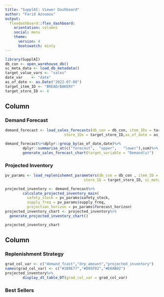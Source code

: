 ```yaml
---
title: "SupplAI: Viewer Dashboard"
author: "Farid Azouaou"
output: 
  flexdashboard::flex_dashboard:
    orientation: columns
    social: menu
    theme: 
      version: 4
      bootswatch: minty
---
```



```r
library(SupplAI)
db_con <- open_warehouse_db()
sc_meta_data <- load_db_metadata()
target_value_vars <- "sales"
date_var    <- "date"
as_of_date <- as.Date("2022-07-08")
target_item_ID <- "BREAD/BAKERY"
target_store_ID <- 4

```

Column {data-width=600}
-----------------------------------------------------------------------

### Demand Forecast

```r
demand_forecast <- load_sales_forecasts(db_con = db_con, item_IDs = target_item_ID, 
                           store_IDs = target_store_ID,as_of_date = as_of_date,sc_meta_data = sc_meta_data, date_freq = NULL, fcast_horizon =  20)

demand_forecast%>%dplyr::group_by(as_of_date,date)%>%
        dplyr::summarise_at(c("forecast",  "upper",   "lower"),sum)%>%
        generate_sales_forecast_chart(target_variable = "Demand(u)")
```

### Projected Inventory

```r
pv_params <- load_replenishemnt_parameters(db_con = db_con , item_ID = target_item_ID,
                                    store_ID = target_store_ID, sc_meta_data = sc_meta_data)

projected_inventory <- demand_forecast%>%
        calculate_projected_inventory_main(
          safety_stock = pv_params$safety_stock, 
          supply_freq = pv_params$supply_freq,
          projection_horizon = pv_params$forecast_horizon)
projected_inventory_chart <- projected_inventory%>%
  generate_projected_inventory_chart()

projected_inventory_chart

```

Column {.tabset data-width=400}
-----------------------------------------------------------------------

### Replenishment Strategy

```r

grad_col_var <- c("demand_fcast","drp_amount","projected_inventory")
names(grad_col_var) <- c("#1B9E77","#D95F02","#E6AB02")
projected_inventory%>%
        display_dt_table_DT(grad_col_var = grad_col_var)
```

### Best Sellers

```r

```
